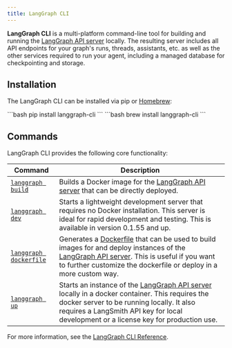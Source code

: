 ```yaml
---
title: LangGraph CLI
---
```


**LangGraph CLI** is a multi-platform command-line tool for building and running the [LangGraph API server](langgraph_server) locally. The resulting server includes all API endpoints for your graph's runs, threads, assistants, etc. as well as the other services required to run your agent, including a managed database for checkpointing and storage.

## Installation

The LangGraph CLI can be installed via pip or [Homebrew](https://brew.sh/):

<Tabs>
  <Tab title="pip">
    ```bash
    pip install langgraph-cli
    ```
  </Tab>
  <Tab title="Homebrew">
    ```bash
    brew install langgraph-cli
    ```
  </Tab>
</Tabs>

## Commands

LangGraph CLI provides the following core functionality:

| Command | Description |
| -------- | -------|
| [`langgraph build`](https://langchain-ai.github.io/langgraph/cloud/reference/cli/#build) | Builds a Docker image for the [LangGraph API server](langgraph_server) that can be directly deployed. |
| [`langgraph dev`](https://langchain-ai.github.io/langgraph/cloud/reference/cli/#dev) | Starts a lightweight development server that requires no Docker installation. This server is ideal for rapid development and testing. This is available in version 0.1.55 and up.
| [`langgraph dockerfile`](https://langchain-ai.github.io/langgraph/cloud/reference/cli/#dockerfile) | Generates a [Dockerfile](https://docs.docker.com/reference/dockerfile/) that can be used to build images for and deploy instances of the [LangGraph API server](langgraph_server). This is useful if you want to further customize the dockerfile or deploy in a more custom way. |
| [`langgraph up`](https://langchain-ai.github.io/langgraph/cloud/reference/cli/#up) | Starts an instance of the [LangGraph API server](langgraph_server) locally in a docker container. This requires the docker server to be running locally. It also requires a LangSmith API key for local development or a license key for production use. |

For more information, see the [LangGraph CLI Reference](https://langchain-ai.github.io/langgraph/cloud/reference/cli/).